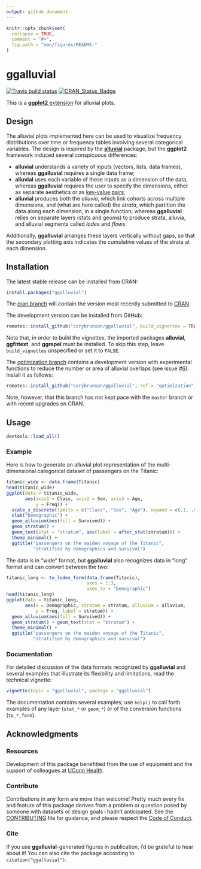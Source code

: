 ```yaml
---
output: github_document
---
```


<!-- README.md is generated from README.rmd. Please edit that file -->

```r
knitr::opts_chunk$set(
  collapse = TRUE,
  comment = "#>",
  fig.path = "man/figures/README-"
)
```

# ggalluvial

[![Travis build status](https://travis-ci.org/corybrunson/ggalluvial.svg?branch=master)](https://travis-ci.org/corybrunson/ggalluvial)
[![CRAN_Status_Badge](http://www.r-pkg.org/badges/version/ggalluvial)](https://cran.r-project.org/package=ggalluvial)

This is a [**ggplot2** extension](http://www.ggplot2-exts.org/) for alluvial plots.

## Design

The alluvial plots implemented here can be used to visualize frequency distributions over time or frequency tables involving several categorical variables. The design is inspired by the [**alluvial**](https://github.com/mbojan/alluvial) package, but the **ggplot2** framework induced several conspicuous differences:

- **alluvial** understands a variety of inputs (vectors, lists, data frames), whereas **ggalluvial** requires a single data frame;
- **alluvial** uses each variable of these inputs as a dimension of the data, whereas **ggalluvial** requires the user to specify the dimensions, either as separate aesthetics or as [key-value pairs](http://tidyr.tidyverse.org/);
- **alluvial** produces both the *alluvia*, which link cohorts across multiple dimensions, and (what are here called) the *strata*, which partition the data along each dimension, in a single function; whereas **ggalluvial** relies on separate layers (stats and geoms) to produce strata, alluvia, and alluvial segments called *lodes* and *flows*.

Additionally, **ggalluvial** arranges these layers vertically without gaps, so that the secondary plotting axis indicates the cumulative values of the strata at each dimension.

## Installation

The latest stable release can be installed from CRAN:
```r
install.packages("ggalluvial")
```

The [cran branch](https://github.com/corybrunson/ggalluvial/tree/cran) will contain the version most recently submitted to [CRAN](https://cran.r-project.org/package=ggalluvial).

The development version can be installed from GitHub:
```r
remotes::install_github("corybrunson/ggalluvial", build_vignettes = TRUE)
```
Note that, in order to build the vignettes, the imported packages **alluvial**, **ggfittext**, and **ggrepel** must be installed. To skip this step, leave `build_vignettes` unspecified or set it to `FALSE`.

The
[optimization branch](https://github.com/corybrunson/ggalluvial/tree/optimization) contains a development version with experimental functions to reduce the number or area of alluvial overlaps (see issue [#6](https://github.com/corybrunson/ggalluvial/issues/6)). Install it as follows:
```r
remotes::install_github("corybrunson/ggalluvial", ref = "optimization")
```
Note, however, that this branch has not kept pace with the `master` branch or with recent upgrades on CRAN.

## Usage

```r
devtools::load_all()
```

### Example

Here is how to generate an alluvial plot representation of the multi-dimensional categorical dataset of passengers on the Titanic:

```r
titanic_wide <- data.frame(Titanic)
head(titanic_wide)
ggplot(data = titanic_wide,
       aes(axis1 = Class, axis2 = Sex, axis3 = Age,
           y = Freq)) +
  scale_x_discrete(limits = c("Class", "Sex", "Age"), expand = c(.1, .05)) +
  xlab("Demographic") +
  geom_alluvium(aes(fill = Survived)) +
  geom_stratum() +
  geom_text(stat = "stratum", aes(label = after_stat(stratum))) +
  theme_minimal() +
  ggtitle("passengers on the maiden voyage of the Titanic",
          "stratified by demographics and survival")
```

The data is in "wide" format, but **ggalluvial** also recognizes data in "long" format and can convert between the two:

```r
titanic_long <- to_lodes_form(data.frame(Titanic),
                              axes = 1:3,
                              axes_to = "Demographic")
head(titanic_long)
ggplot(data = titanic_long,
       aes(x = Demographic, stratum = stratum, alluvium = alluvium,
           y = Freq, label = stratum)) +
  geom_alluvium(aes(fill = Survived)) +
  geom_stratum() + geom_text(stat = "stratum") +
  theme_minimal() +
  ggtitle("passengers on the maiden voyage of the Titanic",
          "stratified by demographics and survival")
```

### Documentation

For detailed discussion of the data formats recognized by **ggalluvial** and several examples that illustrate its flexibility and limitations, read the technical vignette:

```r
vignette(topic = "ggalluvial", package = "ggalluvial")
```

The documentation contains several examples; use `help()` to call forth examples of any layer (`stat_*` or `geom_*`) or of the conversion functions (`to_*_form`).

## Acknowledgments

### Resources

Development of this package benefitted from the use of equipment and the support of colleagues at [UConn Health](https://health.uconn.edu/).

### Contribute

Contributions in any form are more than welcome! Pretty much every fix and feature of this package derives from a problem or question posed by someone with datasets or design goals i hadn't anticipated. See the [CONTRIBUTING](CONTRIBUTING.md) file for guidance, and please respect the [Code of Conduct](CODE_OF_CONDUCT.md).

### Cite

If you use **ggalluvial**-generated figures in publication, i'd be grateful to hear about it! You can also cite the package according to `citation("ggalluvial")`.
